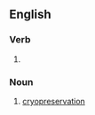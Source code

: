 ==English==

===Verb===
{{head|en|present participle}}

# {{present participle of|cryopreserve|lang=en|nocat=1}}

===Noun===
{{en-noun|-}}

# [[cryopreservation]]